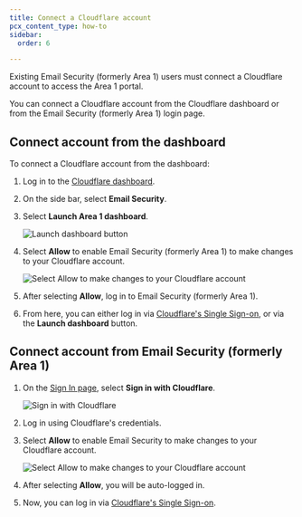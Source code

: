 ```yaml
---
title: Connect a Cloudflare account
pcx_content_type: how-to
sidebar:
  order: 6

---
```


Existing Email Security (formerly Area 1) users must connect a Cloudflare account to access the Area 1 portal.

You can connect a Cloudflare account from the Cloudflare dashboard or from the Email Security (formerly Area 1) login page.

## Connect account from the dashboard

To connect a Cloudflare account from the dashboard:

1. Log in to the [Cloudflare dashboard](https://dash.cloudflare.com/).

2. On the side bar, select **Email Security**.

3. Select **Launch Area 1 dashboard**.


    <div class="full-img">

   ![Launch dashboard button](~/assets/images/email-security/sso/generic/launch-area1-dashboard.png)

    </div>

4. Select **Allow** to enable Email Security (formerly Area 1) to make changes to your Cloudflare account.

    <div class="full-img">

   ![Select Allow to make changes to your Cloudflare account](~/assets/images/email-security/sso/generic/area1-allow.png)

    </div>

5. After selecting **Allow**, log in to Email Security (formerly Area 1).

6. From here, you can either log in via [Cloudflare's Single Sign-on](https://horizon.area1security.com/), or via the **Launch dashboard** button.

## Connect account from Email Security (formerly Area 1)

1. On the [Sign In page](https://horizon.area1security.com/users/login), select **Sign in with Cloudflare**.

    <div class="full-img">

   ![Sign in with Cloudflare](~/assets/images/email-security/sso/generic/sign-with-cloudflare.png)

    </div>

2. Log in using Cloudflare's credentials.

3. Select **Allow** to enable Email Security to make changes to your Cloudflare account.

    <div class="full-img">

   ![Select Allow to make changes to your Cloudflare account](~/assets/images/email-security/sso/generic/area1-allow.png)

    </div>

4. After selecting **Allow**, you will be auto-logged in.

5. Now, you can log in via [Cloudflare's Single Sign-on](https://horizon.area1security.com/).
